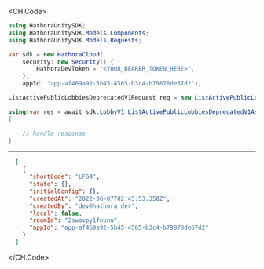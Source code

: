 
<CH.Code>
```csharp ListActivePublicLobbiesDeprecatedV1.cs
using HathoraUnitySDK;
using HathoraUnitySDK.Models.Components;
using HathoraUnitySDK.Models.Requests;

var sdk = new HathoraCloud(
    security: new Security() {
        HathoraDevToken = "<YOUR_BEARER_TOKEN_HERE>",
    },
    appId: "app-af469a92-5b45-4565-b3c4-b79878de67d2");

ListActivePublicLobbiesDeprecatedV1Request req = new ListActivePublicLobbiesDeprecatedV1Request() {};

using(var res = await sdk.LobbyV1.ListActivePublicLobbiesDeprecatedV1Async(req))
{

    // handle response
}
```
---

```json Example Response
  [
    {
      "shortCode": "LFG4",
      "state": {},
      "initialConfig": {},
      "createdAt": "2022-06-07T02:45:53.358Z",
      "createdBy": "dev@hathora.dev",
      "local": false,
      "roomId": "2swovpy1fnunu",
      "appId": "app-af469a92-5b45-4565-b3c4-b79878de67d2"
    }
  ]
```
</CH.Code>
